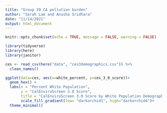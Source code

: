 ```yaml
---
title: "Group 39 CA pollution burden"
author: "Sarah Lam and Anusha Sridhara"
date: "11/14/2021"
output: html_document
---
```


```r
knitr::opts_chunk$set(echo = TRUE, message = FALSE, warning = FALSE)

library(tidyverse)
library(here)
library(janitor)
```

```r
ces <- read_csv(here("data", "ces3demographics.csv")) %>% 
  clean_names()
```

```r
ggplot(data=ces, aes(x=white_percent, y=ces_3_0_score))+
  geom_hex() +
  labs(x = "Percent White Population",
       y = "CalEnviroScreen 3.0 Score",
       title = "CalEnviroScreen 3.0 Score by White Population Demographic")+ 
       scale_fill_gradient(low= "darkorchid1", high="darkorchid4")+
  theme_minimal()
```





